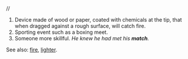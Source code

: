//

#Device made of wood or paper, coated with chemicals at the tip, that when dragged against a rough surface, will catch fire.
#Sporting event such as a boxing meet.
#Someone more skillful.  ''He knew he had met his '''match'''.'' 

See also: [[fire]], [[lighter]].
